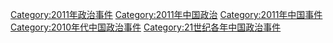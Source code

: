 [[Category:2011年政治事件|Category:2011年政治事件]]
[[Category:2011年中国政治|Category:2011年中国政治]]
[[Category:2011年中国事件|Category:2011年中国事件]]
[[Category:2010年代中国政治事件|Category:2010年代中国政治事件]]
[[Category:21世纪各年中国政治事件|Category:21世纪各年中国政治事件]]